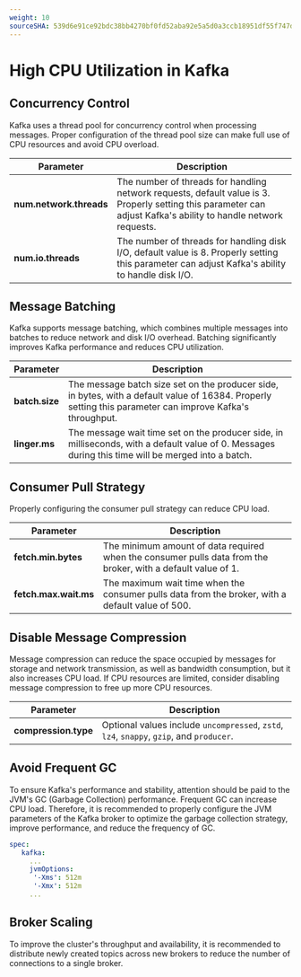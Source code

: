 ```yaml
---
weight: 10
sourceSHA: 539d6e91ce92bdc38bb4270bf0fd52aba92e5a5d0a3ccb18951df55f747d57f2
---
```


# High CPU Utilization in Kafka

## Concurrency Control

Kafka uses a thread pool for concurrency control when processing messages. Proper configuration of the thread pool size can make full use of CPU resources and avoid CPU overload.

| Parameter                      | Description                                                  |
| ------------------------------ | ---------------------------------------------------------- |
| **num.network.threads**       | The number of threads for handling network requests, default value is 3. Properly setting this parameter can adjust Kafka's ability to handle network requests.     |
| **num.io.threads**            | The number of threads for handling disk I/O, default value is 8. Properly setting this parameter can adjust Kafka's ability to handle disk I/O. |

## Message Batching

Kafka supports message batching, which combines multiple messages into batches to reduce network and disk I/O overhead. Batching significantly improves Kafka performance and reduces CPU utilization.

| Parameter             | Description                                                  |
| --------------------- | ---------------------------------------------------------- |
| **batch.size**       | The message batch size set on the producer side, in bytes, with a default value of 16384. Properly setting this parameter can improve Kafka's throughput. |
| **linger.ms**        | The message wait time set on the producer side, in milliseconds, with a default value of 0. Messages during this time will be merged into a batch.           |

## Consumer Pull Strategy

Properly configuring the consumer pull strategy can reduce CPU load.

| Parameter                    | Description                                      |
| ---------------------------- | ------------------------------------------------ |
| **fetch.min.bytes**         | The minimum amount of data required when the consumer pulls data from the broker, with a default value of 1. |
| **fetch.max.wait.ms**       | The maximum wait time when the consumer pulls data from the broker, with a default value of 500.  |

## Disable Message Compression

Message compression can reduce the space occupied by messages for storage and network transmission, as well as bandwidth consumption, but it also increases CPU load. If CPU resources are limited, consider disabling message compression to free up more CPU resources.

| Parameter                   | Description                                                  |
| --------------------------- | ---------------------------------------------------------- |
| **compression.type**       | Optional values include `uncompressed`, `zstd`, `lz4`, `snappy`, `gzip`, and `producer`. |

## Avoid Frequent GC

To ensure Kafka's performance and stability, attention should be paid to the JVM's GC (Garbage Collection) performance. Frequent GC can increase CPU load. Therefore, it is recommended to properly configure the JVM parameters of the Kafka broker to optimize the garbage collection strategy, improve performance, and reduce the frequency of GC.

```yaml
spec:
   kafka:
     ...
     jvmOptions:
      '-Xms': 512m
      '-Xmx': 512m
     ...
```

## Broker Scaling

To improve the cluster's throughput and availability, it is recommended to distribute newly created topics across new brokers to reduce the number of connections to a single broker.
